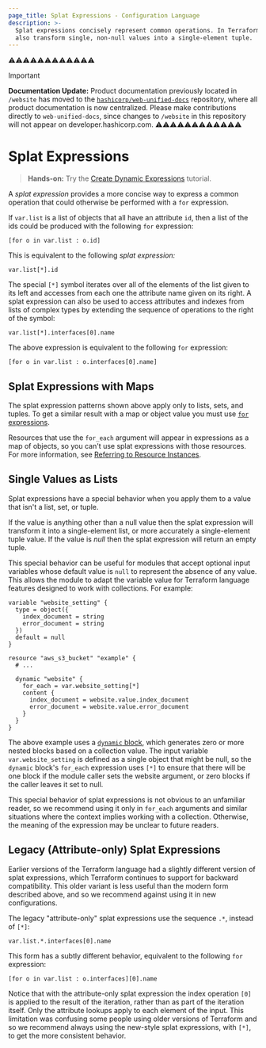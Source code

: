```yaml
---
page_title: Splat Expressions - Configuration Language
description: >-
  Splat expressions concisely represent common operations. In Terraform, they
  also transform single, non-null values into a single-element tuple.
---
```


⚠️⚠️⚠️⚠️⚠️⚠️⚠️⚠️⚠️⚠️⚠️⚠️
> [!IMPORTANT]  
> **Documentation Update:** Product documentation previously located in `/website` has moved to the [`hashicorp/web-unified-docs`](https://github.com/hashicorp/web-unified-docs) repository, where all product documentation is now centralized. Please make contributions directly to `web-unified-docs`, since changes to `/website` in this repository will not appear on developer.hashicorp.com.
⚠️⚠️⚠️⚠️⚠️⚠️⚠️⚠️⚠️⚠️⚠️⚠️


# Splat Expressions

> **Hands-on:** Try the [Create Dynamic Expressions](/terraform/tutorials/configuration-language/expressions?utm_source=WEBSITE&utm_medium=WEB_IO&utm_offer=ARTICLE_PAGE&utm_content=DOCS) tutorial.

A _splat expression_ provides a more concise way to express a common
operation that could otherwise be performed with a `for` expression.

If `var.list` is a list of objects that all have an attribute `id`, then
a list of the ids could be produced with the following `for` expression:

```hcl
[for o in var.list : o.id]
```

This is equivalent to the following _splat expression:_

```hcl
var.list[*].id
```

The special `[*]` symbol iterates over all of the elements of the list given
to its left and accesses from each one the attribute name given on its
right. A splat expression can also be used to access attributes and indexes
from lists of complex types by extending the sequence of operations to the
right of the symbol:

```hcl
var.list[*].interfaces[0].name
```

The above expression is equivalent to the following `for` expression:

```hcl
[for o in var.list : o.interfaces[0].name]
```

## Splat Expressions with Maps

The splat expression patterns shown above apply only to lists, sets, and
tuples. To get a similar result with a map or object value you must use
[`for` expressions](/terraform/language/expressions/for).

Resources that use the `for_each` argument will appear in expressions as a map
of objects, so you can't use splat expressions with those resources.
For more information, see
[Referring to Resource Instances](/terraform/language/meta-arguments/for_each#referring-to-instances).

## Single Values as Lists

Splat expressions have a special behavior when you apply them to a value that
isn't a list, set, or tuple.

If the value is anything other than a null value then the splat expression will
transform it into a single-element list, or more accurately a single-element
tuple value. If the value is _null_ then the splat expression will return an
empty tuple.

This special behavior can be useful for modules that accept optional input
variables whose default value is `null` to represent the absence of any value. This allows the module to adapt the variable value for Terraform language features designed to work with collections. For example:

```hcl
variable "website_setting" {
  type = object({
    index_document = string
    error_document = string
  })
  default = null
}

resource "aws_s3_bucket" "example" {
  # ...

  dynamic "website" {
    for_each = var.website_setting[*]
    content {
      index_document = website.value.index_document
      error_document = website.value.error_document
    }
  }
}
```

The above example uses a [`dynamic` block](/terraform/language/expressions/dynamic-blocks), which
generates zero or more nested blocks based on a collection value. The input
variable `var.website_setting` is defined as a single object that might be null,
so the `dynamic` block's `for_each` expression uses `[*]` to ensure that
there will be one block if the module caller sets the website argument, or
zero blocks if the caller leaves it set to null.

This special behavior of splat expressions is not obvious to an unfamiliar
reader, so we recommend using it only in `for_each` arguments and similar
situations where the context implies working with a collection. Otherwise,
the meaning of the expression may be unclear to future readers.

## Legacy (Attribute-only) Splat Expressions

Earlier versions of the Terraform language had a slightly different version
of splat expressions, which Terraform continues to support for backward
compatibility. This older variant is less useful than the modern form described
above, and so we recommend against using it in new configurations.

The legacy "attribute-only" splat expressions use the sequence `.*`, instead of
`[*]`:

```
var.list.*.interfaces[0].name
```

This form has a subtly different behavior, equivalent to the following
`for` expression:

```
[for o in var.list : o.interfaces][0].name
```

Notice that with the attribute-only splat expression the index operation
`[0]` is applied to the result of the iteration, rather than as part of
the iteration itself. Only the attribute lookups apply to each element of
the input. This limitation was confusing some people using older versions of
Terraform and so we recommend always using the new-style splat expressions,
with `[*]`, to get the more consistent behavior.

